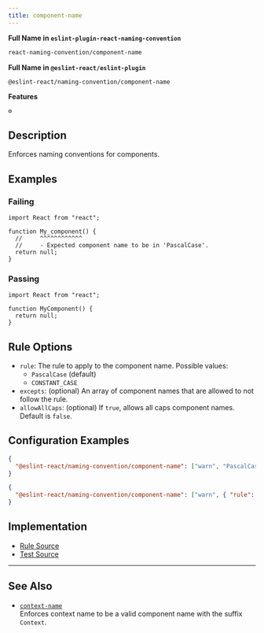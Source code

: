 ```yaml
---
title: component-name
---
```


**Full Name in `eslint-plugin-react-naming-convention`**

```sh copy
react-naming-convention/component-name
```

**Full Name in `@eslint-react/eslint-plugin`**

```sh copy
@eslint-react/naming-convention/component-name
```

**Features**

`⚙️`

## Description

Enforces naming conventions for components.

## Examples

### Failing

```tsx
import React from "react";

function My_component() {
  //     ^^^^^^^^^^^^
  //     - Expected component name to be in 'PascalCase'.
  return null;
}
```

### Passing

```tsx
import React from "react";

function MyComponent() {
  return null;
}
```

## Rule Options

- `rule`: The rule to apply to the component name. Possible values:
  - `PascalCase` (default)
  - `CONSTANT_CASE`
- `excepts`: (optional) An array of component names that are allowed to not follow the rule.
- `allowAllCaps`: (optional) If `true`, allows all caps component names. Default is `false`.

## Configuration Examples

```json
{
  "@eslint-react/naming-convention/component-name": ["warn", "PascalCase"]
}
```

```json
{
  "@eslint-react/naming-convention/component-name": ["warn", { "rule": "PascalCase", "allowAllCaps": true }]
}
```

## Implementation

- [Rule Source](https://github.com/Rel1cx/eslint-react/tree/main/packages/plugins/eslint-plugin-react-naming-convention/src/rules/component-name.ts)
- [Test Source](https://github.com/Rel1cx/eslint-react/tree/main/packages/plugins/eslint-plugin-react-naming-convention/src/rules/component-name.spec.ts)

---

## See Also

- [`context-name`](./naming-convention-context-name)\
  Enforces context name to be a valid component name with the suffix `Context`.
